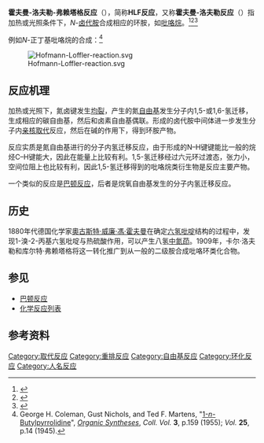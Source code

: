 '''霍夫曼-洛夫勒-弗赖塔格反应'''（{{lang-de|Hofmann-Löffler-Freytag-Reaktion}}），简称'''HLF反应'''，又称'''霍夫曼-洛夫勒反应'''（{{lang|de|Hofmann-Löffler-Reaktion}}）指加热或光照条件下，''N''-[[卤代|卤代]][[胺|胺]]合成相应的环胺，如[[吡咯烷|吡咯烷]]。<ref>{{Cite journal en|title=Ueber die Einwirkung des Broms in alkalischer Lösung auf die Amine|author= A. W. Hofmann|journal=[[Berichte_der_deutschen_chemischen_Gesellschaft|Berichte der deutschen chemischen Gesellschaft]]|volume=16|issue=1|pages=558–560|doi=10.1002/cber.188301601120}}</ref><ref>{{Cite journal en|title=Über eine neue Bildungsweise von N-alkylierten Pyrrolidinen|author= Karl Löffler, Curt Freytag|journal=Berichte der deutschen chemischen Gesellschaft|volume=42|issue=3|pages=3427–3431|doi=10.1002/cber.19090420377}}</ref><ref>{{JerryMarch}}</ref>

例如''N''-正丁基吡咯烷的合成：<ref>George H. Coleman, Gust Nichols, and Ted F. Martens, "[http://www.orgsynth.org/orgsyn/pdfs/CV3P0159.pdf 1-''n''-Butylpyrrolidine]", ''[[Organic_Syntheses|Organic Syntheses]]'', ''Coll. Vol.'' '''3''', p.159 (1955); ''Vol.'' '''25''', p.14 (1945). </ref>

[[File:Hofmann-Loffler-reaction.svg|center]]

==反应机理==
加热或光照下，氮卤键发生[[均裂|均裂]]，产生的氮[[自由基|自由基]]发生分子内1,5-或1,6-氢迁移，生成相应的碳自由基，然后和卤素自由基偶联。形成的卤代胺中间体进一步发生分子内[[亲核取代|亲核取代]]反应，然后在碱的作用下，得到环胺产物。

反应实质是氮自由基进行的分子内氢迁移反应，由于形成的N–H键键能比一般的烷烃C–H键能大，因此在能量上比较有利。1,5-氢迁移经过六元环过渡态，张力小，空间位阻上也比较有利，因此1,5-氢迁移得到的吡咯烷类衍生物是反应主要产物。

一个类似的反应是[[巴顿反应|巴顿反应]]，后者是烷氧自由基发生的分子内氢迁移反应。

==历史==
1880年代德国化学家[[奧古斯特·威廉·馮·霍夫曼|奧古斯特·威廉·馮·霍夫曼]]在确定[[六氢吡啶|六氢吡啶]]结构的过程中，发现1-溴-2-丙基六氢吡啶与热硫酸作用，可以产生八氢[[中氮茚|中氮茚]]。1909年，卡尔·洛夫勒和库尔特·弗赖塔格将这一转化推广到从一般的二级胺合成吡咯环类化合物。

==参见==
*[[巴顿反应|巴顿反应]]
*[[化学反应列表|化学反应列表]]

==参考资料==
{{Reflist}}

[[Category:取代反应|Category:取代反应]]
[[Category:重排反应|Category:重排反应]]
[[Category:自由基反应|Category:自由基反应]]
[[Category:环化反应|Category:环化反应]]
[[Category:人名反应|Category:人名反应]]